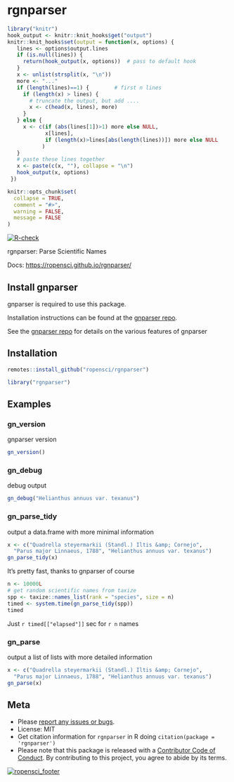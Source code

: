 rgnparser
=========

```r
library("knitr")
hook_output <- knitr::knit_hooks$get("output")
knitr::knit_hooks$set(output = function(x, options) {
   lines <- options$output.lines
   if (is.null(lines)) {
     return(hook_output(x, options))  # pass to default hook
   }
   x <- unlist(strsplit(x, "\n"))
   more <- "..."
   if (length(lines)==1) {        # first n lines
     if (length(x) > lines) {
       # truncate the output, but add ....
       x <- c(head(x, lines), more)
     }
   } else {
     x <- c(if (abs(lines[1])>1) more else NULL,
            x[lines],
            if (length(x)>lines[abs(length(lines))]) more else NULL
           )
   }
   # paste these lines together
   x <- paste(c(x, ""), collapse = "\n")
   hook_output(x, options)
 })

knitr::opts_chunk$set(
  collapse = TRUE,
  comment = "#>",
  warning = FALSE,
  message = FALSE
)
```

[![R-check](https://github.com/ropensci/rgnparser/workflows/R-check/badge.svg)](https://github.com/ropensci/rgnparser/actions/)

rgnparser: Parse Scientific Names

Docs: <https://ropensci.github.io/rgnparser/>

## Install gnparser

gnparser is required to use this package.

Installation instructions can be found at the [gnparser repo][gnparser]. 

See the [gnparser repo][gnparser] for details on the various features of gnparser

## Installation

```r
remotes::install_github("ropensci/rgnparser")
```

```r
library("rgnparser")
```

## Examples

### gn_version

gnparser version

```r
gn_version()
```

### gn_debug

debug output

```r
gn_debug("Helianthus annuus var. texanus")
```

### gn_parse_tidy

output a data.frame with more minimal information

```r
x <- c("Quadrella steyermarkii (Standl.) Iltis &amp; Cornejo",
  "Parus major Linnaeus, 1788", "Helianthus annuus var. texanus")
gn_parse_tidy(x)
```

It's pretty fast, thanks to gnparser of course

```r
n <- 10000L
# get random scientific names from taxize
spp <- taxize::names_list(rank = "species", size = n)
timed <- system.time(gn_parse_tidy(spp))
timed
```

Just `r timed[["elapsed"]]` sec for `r n` names

### gn_parse

output a list of lists with more detailed information

```r
x <- c("Quadrella steyermarkii (Standl.) Iltis &amp; Cornejo",
  "Parus major Linnaeus, 1788", "Helianthus annuus var. texanus")
gn_parse(x)
```

## Meta

* Please [report any issues or bugs](https://github.com/ropensci/rgnparser/issues).
* License: MIT
* Get citation information for `rgnparser` in R doing `citation(package = 'rgnparser')`
* Please note that this package is released with a [Contributor Code of Conduct](https://ropensci.org/code-of-conduct/). By contributing to this project, you agree to abide by its terms.

[![ropensci_footer](https://ropensci.org/public_images/github_footer.png)](https://ropensci.org)

[gnparser]: https://gitlab.com/gogna/gnparser

